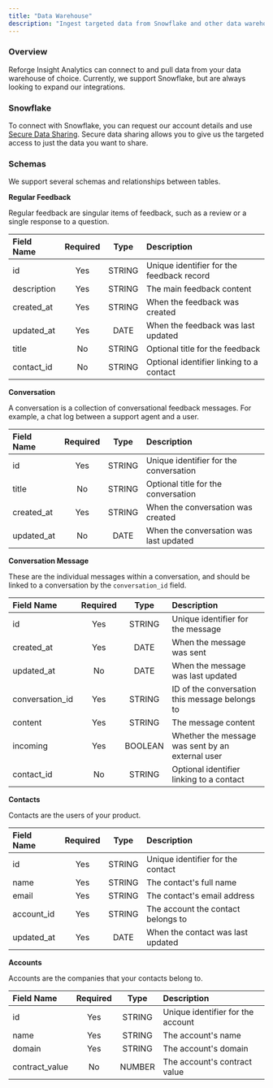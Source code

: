 ```yaml
---
title: "Data Warehouse"
description: "Ingest targeted data from Snowflake and other data warehouses to Reforge Insight Analytics for consolidation and analysis"
---
```


### Overview

Reforge Insight Analytics can connect to and pull data from your data warehouse of choice. Currently, we support Snowflake, but are always looking to expand our integrations.

### Snowflake

To connect with Snowflake, you can request our account details and use [Secure Data Sharing](https://docs.snowflake.com/en/user-guide/data-sharing-intro).
Secure data sharing allows you to give us the targeted access to just the data you want to share.

### Schemas

We support several schemas and relationships between tables.

**Regular Feedback**

Regular feedback are singular items of feedback, such as a review or a single response to a question.

| Field Name  | Required |  Type  | Description                               |
| :---------- | :------: | :----: | :---------------------------------------- |
| id          |   Yes    | STRING | Unique identifier for the feedback record |
| description |   Yes    | STRING | The main feedback content                 |
| created_at  |   Yes    | STRING | When the feedback was created             |
| updated_at  |   Yes    |  DATE  | When the feedback was last updated        |
| title       |    No    | STRING | Optional title for the feedback           |
| contact_id  |    No    | STRING | Optional identifier linking to a contact  |

**Conversation**

A conversation is a collection of conversational feedback messages. For example, a chat log between a support agent and a user.

| Field Name | Required |  Type  | Description                            |
| :--------- | :------: | :----: | :------------------------------------- |
| id         |   Yes    | STRING | Unique identifier for the conversation |
| title      |    No    | STRING | Optional title for the conversation    |
| created_at |   Yes    | STRING | When the conversation was created      |
| updated_at |    No    |  DATE  | When the conversation was last updated |

**Conversation Message**

These are the individual messages within a conversation, and should be linked to a conversation by the `conversation_id` field.

| Field Name      | Required |  Type   | Description                                      |
| :-------------- | :------: | :-----: | :----------------------------------------------- |
| id              |   Yes    | STRING  | Unique identifier for the message                |
| created_at      |   Yes    |  DATE   | When the message was sent                        |
| updated_at      |    No    |  DATE   | When the message was last updated                |
| conversation_id |   Yes    | STRING  | ID of the conversation this message belongs to   |
| content         |   Yes    | STRING  | The message content                              |
| incoming        |   Yes    | BOOLEAN | Whether the message was sent by an external user |
| contact_id      |    No    | STRING  | Optional identifier linking to a contact         |

**Contacts**

Contacts are the users of your product.

| Field Name | Required |  Type  | Description                        |
| :--------- | :------: | :----: | :--------------------------------- |
| id         |   Yes    | STRING | Unique identifier for the contact  |
| name       |   Yes    | STRING | The contact's full name            |
| email      |   Yes    | STRING | The contact's email address        |
| account_id |   Yes    | STRING | The account the contact belongs to |
| updated_at |   Yes    |  DATE  | When the contact was last updated  |

**Accounts**

Accounts are the companies that your contacts belong to.

| Field Name     | Required |  Type  | Description                       |
| :------------- | :------: | :----: | :-------------------------------- |
| id             |   Yes    | STRING | Unique identifier for the account |
| name           |   Yes    | STRING | The account's name                |
| domain         |   Yes    | STRING | The account's domain              |
| contract_value |    No    | NUMBER | The account's contract value      |
